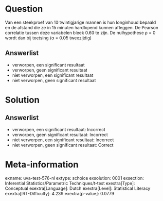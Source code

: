 Question
========

Van een steekproef van 10 twintigjarige mannen is hun longinhoud bepaald
en de afstand die ze in 15 minuten hardlopend kunnen afleggen. De
Pearson correlatie tussen deze variabelen bleek 0.60 te zijn. De
nulhypothese ρ = 0 wordt dan bij toetsing (α = 0.05 tweezijdig)

Answerlist
----------

* verworpen, een significant resultaat
* verworpen, geen significant resultaat
* niet verworpen, een significant resultaat
* niet verworpen, geen significant resultaat

Solution
========

Answerlist
----------

* verworpen, een significant resultaat: Incorrect
* verworpen, geen significant resultaat: Incorrect
* niet verworpen, een significant resultaat: Incorrect
* niet verworpen, geen significant resultaat: Correct

Meta-information
================
exname: uva-test-576-nl
extype: schoice
exsolution: 0001
exsection: Inferential Statistics/Parametric Techniques/t-test
exextra[Type]: Conceptual
exextra[Language]: Dutch
exextra[Level]: Statistical Literacy
exextra[IRT-Difficulty]: 4.239
exextra[p-value]: 0.0779
